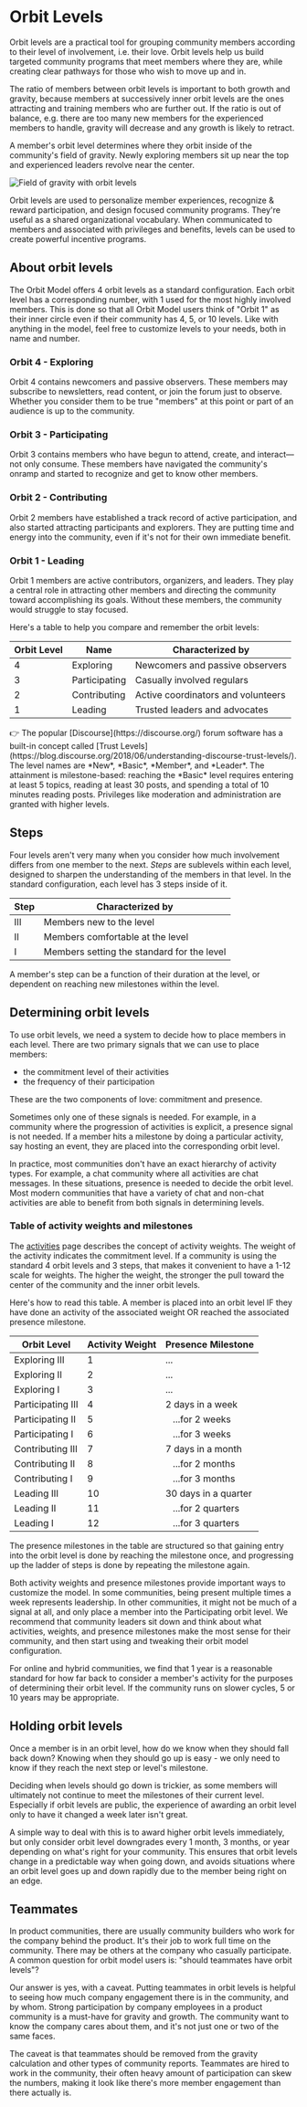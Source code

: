 # Orbit Levels

Orbit levels are a practical tool for grouping community members according to
their level of involvement, i.e. their love. Orbit levels help us build
targeted community programs that meet members where they are, while creating
clear pathways for those who wish to move up and in.

The ratio of members between orbit levels is important to both growth and
gravity, because members at successively inner orbit levels are the ones
attracting and training members who are further out. If the ratio is
out of balance, e.g. there are too many new members for the experienced members
to handle, gravity will decrease and any growth is likely to retract.

A member's orbit level determines where they orbit inside of the community's
field of gravity. Newly exploring members sit up near the top and experienced
leaders revolve near the center.

![Field of gravity with orbit levels](/field-of-gravity.jpg)

Orbit levels are used to personalize member experiences, recognize &amp; reward
participation, and design focused community programs. They're useful as a shared
organizational vocabulary. When communicated to members and associated with
privileges and benefits, levels can be used to create powerful incentive
programs.

## About orbit levels

The Orbit Model offers 4 orbit levels as a standard configuration. Each orbit
level has a corresponding number, with 1 used for the most highly involved
members. This is done so that all Orbit Model users think of "Orbit 1" as their
inner circle even if their community has 4, 5, or 10 levels. Like with anything
in the model, feel free to customize levels to your needs, both in name and
number.

### Orbit 4 - Exploring

Orbit 4 contains newcomers and passive observers. These members may subscribe to
newsletters, read content, or join the forum just to observe. Whether you
consider them to be true "members" at this point or part of an audience is up to
the community.

### Orbit 3 - Participating

Orbit 3 contains members who have begun to attend, create, and interact—not only consume.
These members have navigated the community's onramp and started to recognize and
get to know other members.

### Orbit 2 - Contributing

Orbit 2 members have established a track record of active participation, and
also started attracting participants and explorers. They are putting time and
energy into the community, even if it's not for their own immediate benefit.

### Orbit 1 - Leading

Orbit 1 members are active contributors, organizers, and leaders. They play a
central role in attracting other members and directing the community toward
accomplishing its goals. Without these members, the community would struggle to
stay focused.

Here's a table to help you compare and remember the orbit levels:

| Orbit Level | Name          | Characterized by                   |
| ----------- | ------------- | ---------------------------------- |
| 4           | Exploring     | Newcomers and passive observers    |
| 3           | Participating | Casually involved regulars         |
| 2           | Contributing  | Active coordinators and volunteers |
| 1           | Leading       | Trusted leaders and advocates      |

<Callout>
  👉 The popular [Discourse](https://discourse.org/) forum software has a
  built-in concept called [Trust
  Levels](https://blog.discourse.org/2018/06/understanding-discourse-trust-levels/).
  The level names are *New*, *Basic*, *Member*, and *Leader*. The attainment is
  milestone-based: reaching the *Basic* level requires entering at least 5
  topics, reading at least 30 posts, and spending a total of 10 minutes reading
  posts. Privileges like moderation and administration are granted with higher
  levels.
</Callout>

## Steps

Four levels aren't very many when you consider how much involvement differs from
one member to the next. _Steps_ are sublevels within each level, designed to
sharpen the understanding of the members in that level. In the standard
configuration, each level has 3 steps inside of it.

| Step | Characterized by                           |
| ---- | ------------------------------------------ |
| III  | Members new to the level                   |
| II   | Members comfortable at the level           |
| I    | Members setting the standard for the level |

A member's step can be a function of their duration at the level, or dependent
on reaching new milestones within the level.

## Determining orbit levels

To use orbit levels, we need a system to decide how to place members in each
level. There are two primary signals that we can use to place members:

- the commitment level of their activities
- the frequency of their participation

These are the two components of love: commitment and presence.

Sometimes only one of these signals is needed. For example, in a community where
the progression of activities is explicit, a presence signal is not needed. If a
member hits a milestone by doing a particular activity, say hosting an event,
they are placed into the corresponding orbit level.

In practice, most communities don't have an exact hierarchy of activity types.
For example, a chat community where all activities are chat messages. In these
situations, presence is needed to decide the orbit level. Most modern communities
that have a variety of chat and non-chat activities are able to benefit from both
signals in determining levels.

### Table of activity weights and milestones

The [activities](/activities) page describes the concept of activity weights.
The weight of the activity indicates the commitment level. If a community is
using the standard 4 orbit levels and 3 steps, that makes it convenient to have
a 1-12 scale for weights. The higher the weight, the stronger the pull toward the
center of the community and the inner orbit levels.

Here's how to read this table. A member is placed into an orbit level IF they
have done an activity of the associated weight OR reached the associated
presence milestone.

| Orbit Level       | Activity Weight | Presence Milestone             |
| ----------------- | --------------- | ------------------------------ |
| Exploring III     | 1               | ...                            |
| Exploring II      | 2               | ...                            |
| Exploring I       | 3               | ...                            |
| Participating III | 4               | 2 days in a week               |
| Participating II  | 5               | &nbsp;&nbsp; ...for 2 weeks    |
| Participating I   | 6               | &nbsp;&nbsp; ...for 3 weeks    |
| Contributing III  | 7               | 7 days in a month              |
| Contributing II   | 8               | &nbsp;&nbsp; ...for 2 months   |
| Contributing I    | 9               | &nbsp;&nbsp; ...for 3 months   |
| Leading III       | 10              | 30 days in a quarter           |
| Leading II        | 11              | &nbsp;&nbsp; ...for 2 quarters |
| Leading I         | 12              | &nbsp;&nbsp; ...for 3 quarters |

The presence milestones in the table are structured so that gaining entry into
the orbit level is done by reaching the milestone once, and progressing up the
ladder of steps is done by repeating the milestone again.

Both activity weights and presence milestones provide important ways to
customize the model. In some communities, being present multiple times a week
represents leadership. In other communities, it might not be much of a signal at
all, and only place a member into the Participating orbit level. We recommend
that community leaders sit down and think about what activities, weights, and
presence milestones make the most sense for their community, and then start
using and tweaking their orbit model configuration.

For online and hybrid communities, we find that 1 year is a reasonable standard
for how far back to consider a member's activity for the purposes of determining
their orbit level. If the community runs on slower cycles, 5 or 10 years may be
appropriate.

## Holding orbit levels

Once a member is in an orbit level, how do we know when they should fall back down?
Knowing when they should go up is easy - we only need to know if they reach the next
step or level's milestone.

Deciding when levels should go down is trickier, as some members will ultimately
not continue to meet the milestones of their current level. Especially if orbit
levels are public, the experience of awarding an orbit level only to have it
changed a week later isn't great.

A simple way to deal with this is to award higher orbit levels immediately, but
only consider orbit level downgrades every 1 month, 3 months, or year depending
on what's right for your community. This ensures that orbit levels change in a
predictable way when going down, and avoids situations where an orbit level goes
up and down rapidly due to the member being right on an edge.

## Teammates

In product communities, there are usually community builders who work for the
company behind the product. It's their job to work full time on the community.
There may be others at the company who casually participate. A common question
for orbit model users is: "should teammates have orbit levels"?

Our answer is yes, with a caveat. Putting teammates in orbit levels is helpful
to seeing how much company engagement there is in the community, and by whom.
Strong participation by company employees in a product community is a must-have
for gravity and growth. The community want to know the company cares about them,
and it's not just one or two of the same faces.

The caveat is that teammates should be removed from the gravity calculation and
other types of community reports. Teammates are hired to work in the community,
their often heavy amount of participation can skew the numbers, making it look
like there's more member engagement than there actually is.
